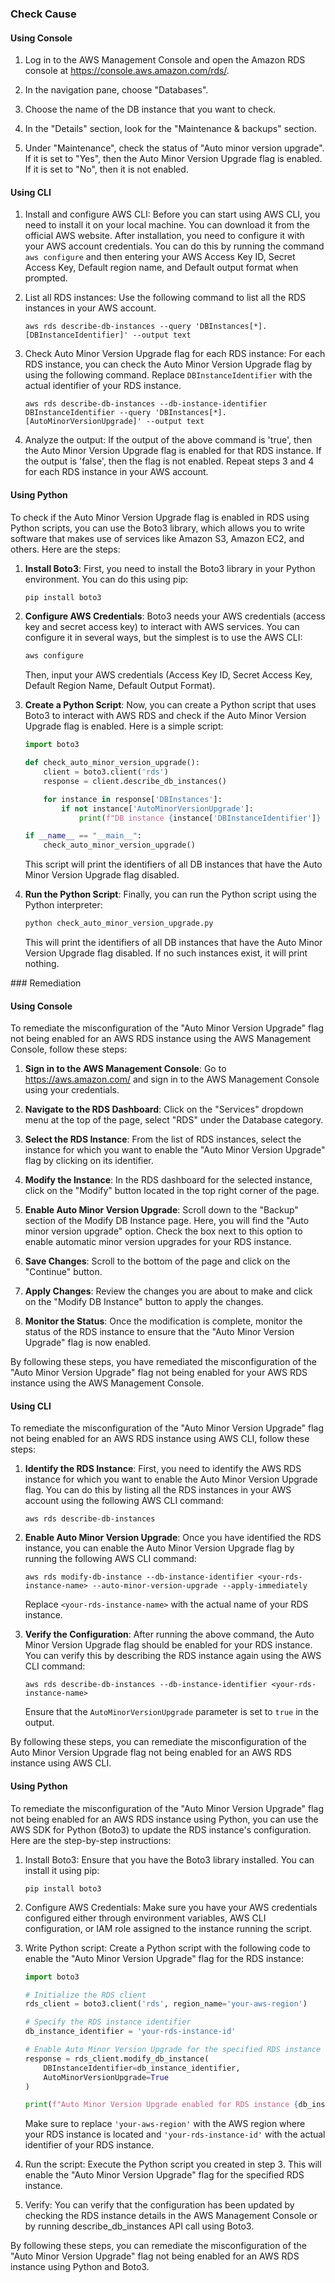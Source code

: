 

<Tabs><Tab title='Cause'>
### Check Cause

#### Using Console

1. Log in to the AWS Management Console and open the Amazon RDS console at https://console.aws.amazon.com/rds/.

2. In the navigation pane, choose "Databases".

3. Choose the name of the DB instance that you want to check.

4. In the "Details" section, look for the "Maintenance & backups" section. 

5. Under "Maintenance", check the status of "Auto minor version upgrade". If it is set to "Yes", then the Auto Minor Version Upgrade flag is enabled. If it is set to "No", then it is not enabled.

#### Using CLI

1. Install and configure AWS CLI: Before you can start using AWS CLI, you need to install it on your local machine. You can download it from the official AWS website. After installation, you need to configure it with your AWS account credentials. You can do this by running the command `aws configure` and then entering your AWS Access Key ID, Secret Access Key, Default region name, and Default output format when prompted.

2. List all RDS instances: Use the following command to list all the RDS instances in your AWS account.

   ```
   aws rds describe-db-instances --query 'DBInstances[*].[DBInstanceIdentifier]' --output text
   ```

3. Check Auto Minor Version Upgrade flag for each RDS instance: For each RDS instance, you can check the Auto Minor Version Upgrade flag by using the following command. Replace `DBInstanceIdentifier` with the actual identifier of your RDS instance.

   ```
   aws rds describe-db-instances --db-instance-identifier DBInstanceIdentifier --query 'DBInstances[*].[AutoMinorVersionUpgrade]' --output text
   ```

4. Analyze the output: If the output of the above command is 'true', then the Auto Minor Version Upgrade flag is enabled for that RDS instance. If the output is 'false', then the flag is not enabled. Repeat steps 3 and 4 for each RDS instance in your AWS account.

#### Using Python

To check if the Auto Minor Version Upgrade flag is enabled in RDS using Python scripts, you can use the Boto3 library, which allows you to write software that makes use of services like Amazon S3, Amazon EC2, and others. Here are the steps:

1. **Install Boto3**: First, you need to install the Boto3 library in your Python environment. You can do this using pip:
   ```python
   pip install boto3
   ```

2. **Configure AWS Credentials**: Boto3 needs your AWS credentials (access key and secret access key) to interact with AWS services. You can configure it in several ways, but the simplest is to use the AWS CLI:
   ```bash
   aws configure
   ```
   Then, input your AWS credentials (Access Key ID, Secret Access Key, Default Region Name, Default Output Format).

3. **Create a Python Script**: Now, you can create a Python script that uses Boto3 to interact with AWS RDS and check if the Auto Minor Version Upgrade flag is enabled. Here is a simple script:
   ```python
   import boto3

   def check_auto_minor_version_upgrade():
       client = boto3.client('rds')
       response = client.describe_db_instances()

       for instance in response['DBInstances']:
           if not instance['AutoMinorVersionUpgrade']:
               print(f"DB instance {instance['DBInstanceIdentifier']} has Auto Minor Version Upgrade disabled")

   if __name__ == "__main__":
       check_auto_minor_version_upgrade()
   ```
   This script will print the identifiers of all DB instances that have the Auto Minor Version Upgrade flag disabled.

4. **Run the Python Script**: Finally, you can run the Python script using the Python interpreter:
   ```bash
   python check_auto_minor_version_upgrade.py
   ```
   This will print the identifiers of all DB instances that have the Auto Minor Version Upgrade flag disabled. If no such instances exist, it will print nothing.

</Tab>

<Tab title='Remediation'>
### Remediation

#### Using Console

To remediate the misconfiguration of the "Auto Minor Version Upgrade" flag not being enabled for an AWS RDS instance using the AWS Management Console, follow these steps:

1. **Sign in to the AWS Management Console**: Go to https://aws.amazon.com/ and sign in to the AWS Management Console using your credentials.

2. **Navigate to the RDS Dashboard**: Click on the "Services" dropdown menu at the top of the page, select "RDS" under the Database category.

3. **Select the RDS Instance**: From the list of RDS instances, select the instance for which you want to enable the "Auto Minor Version Upgrade" flag by clicking on its identifier.

4. **Modify the Instance**: In the RDS dashboard for the selected instance, click on the "Modify" button located in the top right corner of the page.

5. **Enable Auto Minor Version Upgrade**: Scroll down to the "Backup" section of the Modify DB Instance page. Here, you will find the "Auto minor version upgrade" option. Check the box next to this option to enable automatic minor version upgrades for your RDS instance.

6. **Save Changes**: Scroll to the bottom of the page and click on the "Continue" button.

7. **Apply Changes**: Review the changes you are about to make and click on the "Modify DB Instance" button to apply the changes.

8. **Monitor the Status**: Once the modification is complete, monitor the status of the RDS instance to ensure that the "Auto Minor Version Upgrade" flag is now enabled.

By following these steps, you have remediated the misconfiguration of the "Auto Minor Version Upgrade" flag not being enabled for your AWS RDS instance using the AWS Management Console.

#### Using CLI

To remediate the misconfiguration of the "Auto Minor Version Upgrade" flag not being enabled for an AWS RDS instance using AWS CLI, follow these steps:

1. **Identify the RDS Instance**: First, you need to identify the AWS RDS instance for which you want to enable the Auto Minor Version Upgrade flag. You can do this by listing all the RDS instances in your AWS account using the following AWS CLI command:
   ```
   aws rds describe-db-instances
   ```

2. **Enable Auto Minor Version Upgrade**: Once you have identified the RDS instance, you can enable the Auto Minor Version Upgrade flag by running the following AWS CLI command:
   ```
   aws rds modify-db-instance --db-instance-identifier <your-rds-instance-name> --auto-minor-version-upgrade --apply-immediately
   ```
   Replace `<your-rds-instance-name>` with the actual name of your RDS instance.

3. **Verify the Configuration**: After running the above command, the Auto Minor Version Upgrade flag should be enabled for your RDS instance. You can verify this by describing the RDS instance again using the AWS CLI command:
   ```
   aws rds describe-db-instances --db-instance-identifier <your-rds-instance-name>
   ```
   Ensure that the `AutoMinorVersionUpgrade` parameter is set to `true` in the output.

By following these steps, you can remediate the misconfiguration of the Auto Minor Version Upgrade flag not being enabled for an AWS RDS instance using AWS CLI.

#### Using Python

To remediate the misconfiguration of the "Auto Minor Version Upgrade" flag not being enabled for an AWS RDS instance using Python, you can use the AWS SDK for Python (Boto3) to update the RDS instance's configuration. Here are the step-by-step instructions:

1. Install Boto3: Ensure that you have the Boto3 library installed. You can install it using pip:
   ```
   pip install boto3
   ```

2. Configure AWS Credentials: Make sure you have your AWS credentials configured either through environment variables, AWS CLI configuration, or IAM role assigned to the instance running the script.

3. Write Python script: Create a Python script with the following code to enable the "Auto Minor Version Upgrade" flag for the RDS instance:

   ```python
   import boto3

   # Initialize the RDS client
   rds_client = boto3.client('rds', region_name='your-aws-region')

   # Specify the RDS instance identifier
   db_instance_identifier = 'your-rds-instance-id'

   # Enable Auto Minor Version Upgrade for the specified RDS instance
   response = rds_client.modify_db_instance(
       DBInstanceIdentifier=db_instance_identifier,
       AutoMinorVersionUpgrade=True
   )

   print(f"Auto Minor Version Upgrade enabled for RDS instance {db_instance_identifier}")
   ```

   Make sure to replace `'your-aws-region'` with the AWS region where your RDS instance is located and `'your-rds-instance-id'` with the actual identifier of your RDS instance.

4. Run the script: Execute the Python script you created in step 3. This will enable the "Auto Minor Version Upgrade" flag for the specified RDS instance.

5. Verify: You can verify that the configuration has been updated by checking the RDS instance details in the AWS Management Console or by running describe_db_instances API call using Boto3.

By following these steps, you can remediate the misconfiguration of the "Auto Minor Version Upgrade" flag not being enabled for an AWS RDS instance using Python and Boto3.


</Tab>
</Tabs>
